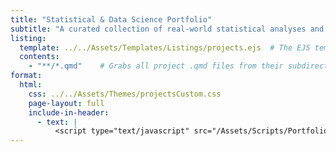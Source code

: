 ```yaml
---
title: "Statistical & Data Science Portfolio"
subtitle: "A curated collection of real-world statistical analyses and data-driven insights."
listing:
  template: ../../Assets/Templates/Listings/projects.ejs  # The EJS template file
  contents: 
    - "**/*.qmd"    # Grabs all project .qmd files from their subdirectory folders
format:
  html:
    css: ../../Assets/Themes/projectsCustom.css
    page-layout: full
    include-in-header: 
      - text: |
          <script type="text/javascript" src="/Assets/Scripts/Portfolio/new-banner.js"></script>
---
```


